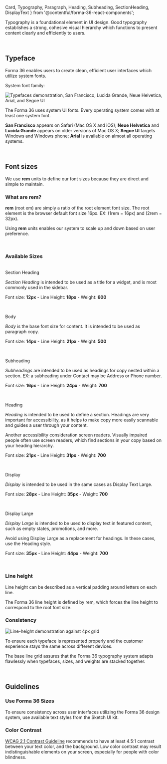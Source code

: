   Card,
  Typography,
  Paragraph,
  Heading,
  Subheading,
  SectionHeading,
  DisplayText
} from '@contentful/forma-36-react-components';


Typography is a foundational element in UI design. Good typography establishes a strong, cohesive visual hierarchy which functions to present content clearly and efficiently to users.

<br />

## Typeface
Forma 36 enables users to create clean, efficient user interfaces which utilize system fonts.

System font family:

![Typefaces demonstration, San Francisco, Lucida Grande, Neue Helvetica, Arial, and Segoe UI](./assets/typeface.png)

The Forma 36 uses system UI fonts. Every operating system comes with at least one system font.

**San Francisco** appears on Safari (Mac OS X and iOS); **Neue Helvetica** and **Lucida Grande** appears on older versions of Mac OS X; 
**Segoe UI** targets Windows and Windows phone; **Arial** is available on almost all operating systems.

<br />

## Font sizes
We use **rem** units to define our font sizes because they are direct and simple to maintain.

### What are **rem**?
**rem** (root em) are simply a ratio of the root element font size. The root element is the browser default font size 16px. EX: (1rem = 16px) and (2rem = 32px).

Using **rem** units enables our system to scale up and down based on user preference.


<br />

### Available Sizes

<br />
<SectionHeading>Section Heading</SectionHeading>

*Section Heading* is intended to be used as a title for a widget, and is most commonly used in the sidebar.

Font size: **12px** - Line Height: **18px** - Weight: **600**

<br />

<Paragraph>Body</Paragraph>

*Body* is the base font size for content. It is intended to be used as paragraph copy.

Font size: **14px** - Line Height: **21px** - Weight: **500**

<br />

<Subheading>Subheading</Subheading>

*Subheadings* are intended to be used as headings for copy nested within a section. EX: a subheading under Contact may be Address or Phone number.

 Font size: **16px** - Line Height: **24px** - Weight: **700**

<br />

<Heading>Heading</Heading>

*Heading* is intended to be used to define a section. Headings are very important for accessibility, as it helps to make copy more easily scannable and guides a user through your content.

Another accessibility consideration screen readers. Visually impaired people often use screen readers, which find sections in your copy based on your heading hierarchy.

Font size: **21px** - Line Height: **31px** - Weight: **700**

<br />

<DisplayText>Display</DisplayText>

*Display* is intended to be used in the same cases as Display Text Large.

Font size: **28px** - Line Height: **35px** - Weight: **700**

<br />

<DisplayText size='large'>Display Large</DisplayText>

*Display Large* is intended to be used to display text in featured content, such as empty states, promotions, and more.

Avoid using Display Large as a replacement for headings. In these cases, use the Heading style.

Font size: **35px** - Line Height: **44px** - Weight: **700**

<br />

### Line height

Line height can be described as a vertical padding around letters on each line.

The Forma 36 line height is defined by rem, which forces the line height to correspond to the root font size.


### Consistency
![Line-height demonstration against 4px grid](./assets/line-height.png)

To ensure each typeface is represented properly and the customer experience stays the same across different devices.

The base line grid assures that the Forma 36 typography system adapts flawlessly when typefaces, sizes, and weights are stacked together.

<br />

## Guidelines

### Use Forma 36 Sizes

To ensure consistency across user interfaces utilizing the Forma 36 design system, use available text styles from the Sketch UI kit.

### Color Contrast

[WCAG 2.1 Contrast Guideline](https://www.w3.org/TR/WCAG21/#contrast-minimum) recommends to have at least 4.5:1 contrast between your text color, and the background. 
Low color contrast may result indistinguishable elements on your screen, especially for people with color blindness.


<!-- Must have otherwise mdx will treat this as a full page -->
